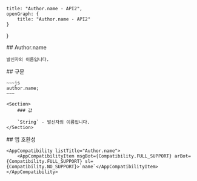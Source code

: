 
    title: "Author.name - API2",
    openGraph: {
        title: "Author.name - API2"
    }
}

<Section>
    ## Author.name

    발신자의 이름입니다.
</Section>
<Section>
    ## 구문

    ~~~js
    author.name;
    ~~~

    <Section>
        ### 값

        `String` - 발신자의 이름입니다.
    </Section>
</Section>
<Section>
    ## 앱 호환성

    <AppCompatibility listTitle="Author.name">
        <AppCompatibilityItem msgBot={Compatibility.FULL_SUPPORT} arBot={Compatibility.FULL_SUPPORT} sl={Compatibility.NO_SUPPORT}>`name`</AppCompatibilityItem>
    </AppCompatibility>
</Section>